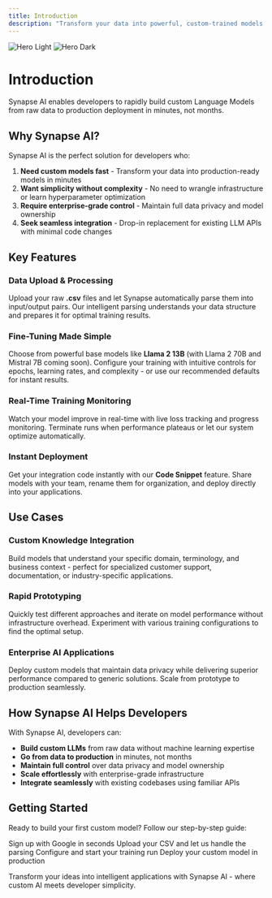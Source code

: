 ```yaml
---
title: Introduction
description: "Transform your data into powerful, custom-trained models with Synapse AI - the fastest way to build production-ready LLMs."
---
```


<img
  className="block dark:hidden"
  src="/images/hero-light.png"
  alt="Hero Light"
/>
<img
  className="hidden dark:block"
  src="/images/hero-dark.png"
  alt="Hero Dark"
/>

# Introduction

Synapse AI enables developers to rapidly build custom Language Models from raw data to production deployment in minutes, not months.

## Why Synapse AI?

Synapse AI is the perfect solution for developers who:

1. **Need custom models fast** - Transform your data into production-ready models in minutes
2. **Want simplicity without complexity** - No need to wrangle infrastructure or learn hyperparameter optimization 
3. **Require enterprise-grade control** - Maintain full data privacy and model ownership
4. **Seek seamless integration** - Drop-in replacement for existing LLM APIs with minimal code changes

## Key Features

### **Data Upload & Processing**
Upload your raw **.csv** files and let Synapse automatically parse them into input/output pairs. Our intelligent parsing understands your data structure and prepares it for optimal training results.

### **Fine-Tuning Made Simple**
Choose from powerful base models like **Llama 2 13B** (with Llama 2 70B and Mistral 7B coming soon). Configure your training with intuitive controls for epochs, learning rates, and complexity - or use our recommended defaults for instant results.

### **Real-Time Training Monitoring**
Watch your model improve in real-time with live loss tracking and progress monitoring. Terminate runs when performance plateaus or let our system optimize automatically.

### **Instant Deployment**
Get your integration code instantly with our **Code Snippet** feature. Share models with your team, rename them for organization, and deploy directly into your applications.

## Use Cases

### **Custom Knowledge Integration**
Build models that understand your specific domain, terminology, and business context - perfect for specialized customer support, documentation, or industry-specific applications.

### **Rapid Prototyping**
Quickly test different approaches and iterate on model performance without infrastructure overhead. Experiment with various training configurations to find the optimal setup.

### **Enterprise AI Applications**
Deploy custom models that maintain data privacy while delivering superior performance compared to generic solutions. Scale from prototype to production seamlessly.

## How Synapse AI Helps Developers

With Synapse AI, developers can:
- **Build custom LLMs** from raw data without machine learning expertise
- **Go from data to production** in minutes, not months
- **Maintain full control** over data privacy and model ownership  
- **Scale effortlessly** with enterprise-grade infrastructure
- **Integrate seamlessly** with existing codebases using familiar APIs

## Getting Started

Ready to build your first custom model? Follow our step-by-step guide:

<CardGroup cols={2}>
  <Card
    title="Create Account"
    icon="square-user"
    href="/platform-reference/create-account"
  >
    Sign up with Google in seconds
  </Card>
  <Card
    title="Upload Data"
    icon="cloud-arrow-up"
    href="/platform-reference/upload-data"
  >
    Upload your CSV and let us handle the parsing
  </Card>
  <Card
    title="Fine-Tune"
    icon="square-sliders"
    href="/platform-reference/fine-tune"
  >
    Configure and start your training run
  </Card>
  <Card
    title="Use the Model"
    icon="code"
    href="/platform-reference/use-the-model"
  >
    Deploy your custom model in production
  </Card>
</CardGroup>

Transform your ideas into intelligent applications with Synapse AI - where custom AI meets developer simplicity.
